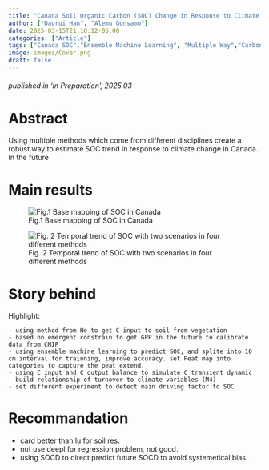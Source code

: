 ```yaml
---
title: "Canada Soil Organic Carbon (SOC) Change in Response to Climate Change"
author: ["Daorui Han", "Alemu Gonsamo"]
date: 2025-03-15T21:10:12-05:00
categories: ["Article"]
tags: ["Canada SOC","Ensemble Machine Learning", "Multiple Way","Carbon Balance"]
image: images/Cover.png
draft: false
---
```

###### published in *'in Preparation'*, 2025.03

# Abstract 

Using multiple methods which come from different disciplines create a robust way to estimate SOC trend in response to climate change in Canada. In the future 

# Main results    
![Fig.1 Base mapping of SOC in Canada](images/figure1.png "base map")

![Fig. 2 Temporal trend of SOC with two scenarios in four different methods ](images/figure2.png "SOC temporal trend")



# Story behind

Highlight: 
    
    - using method from He to get C input to soil from vegetation
    - based on emergent constrain to get GPP in the future to calibrate data from CMIP
    - using ensemble machine learning to predict SOC, and splite into 10 cm interval for trainning, improve accuracy. set Peat map into categories to capture the peat extend. 
    - using C input and C output balance to simulate C transient dynamic
    - build relationship of turnover to climate variables (M4)
    - set different experiment to detect main driving factor to SOC 



# Recommandation 

  - card better than lu for soil res.
  - not use deepl for regression problem, not good. 
  - using SOCD to direct predict future SOCD to avoid systemetical bias. 
  
  




